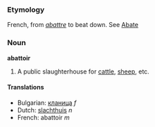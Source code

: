 ===Etymology===
French, from ''[[abattre]]'' to beat down. See [[Abate]] 
===Noun===
'''abattoir'''

#A public slaughterhouse for [[cattle]], [[sheep]], etc.

====Translations====
*Bulgarian: [[кланица]] ''f''
*Dutch: [[slachthuis]] ''n''
*French: abattoir ''m''